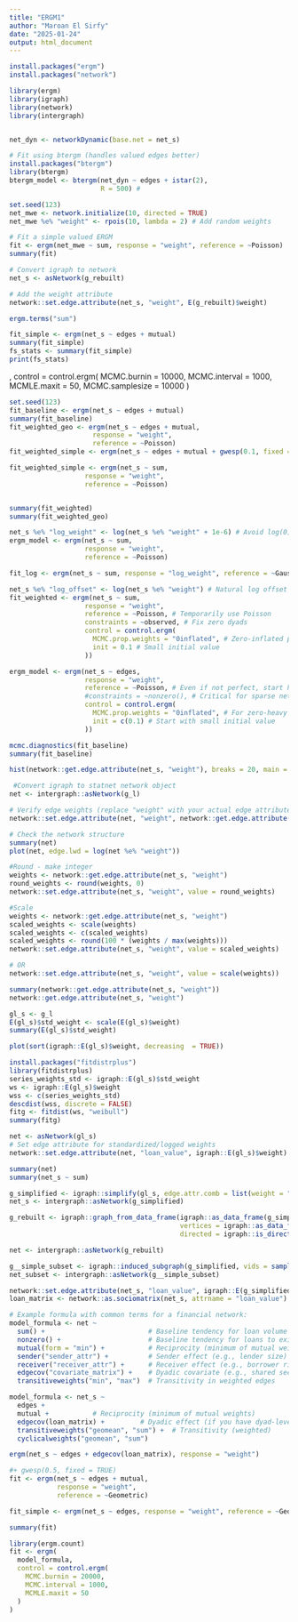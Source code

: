 ```yaml
---
title: "ERGM1"
author: "Maroan El Sirfy"
date: "2025-01-24"
output: html_document
---
```


```r
install.packages("ergm")
install.packages("network")

library(ergm)
library(igraph)
library(network)
library(intergraph)
```
```r

```


```r
net_dyn <- networkDynamic(base.net = net_s)

# Fit using btergm (handles valued edges better)
install.packages("btergm")
library(btergm)
btergm_model <- btergm(net_dyn ~ edges + istar(2), 
                       R = 500) #
```


```r
set.seed(123)
net_mwe <- network.initialize(10, directed = TRUE)
net_mwe %e% "weight" <- rpois(10, lambda = 2) # Add random weights

# Fit a simple valued ERGM
fit <- ergm(net_mwe ~ sum, response = "weight", reference = ~Poisson)
summary(fit)
```


```r

# Convert igraph to network
net_s <- asNetwork(g_rebuilt)

# Add the weight attribute
network::set.edge.attribute(net_s, "weight", E(g_rebuilt)$weight)
```


```r
ergm.terms("sum") 
```
```r
fit_simple <- ergm(net_s ~ edges + mutual)
summary(fit_simple)
fs_stats <- summary(fit_simple)
print(fs_stats)
```
,
                     control = control.ergm(
                       MCMC.burnin = 10000,
                       MCMC.interval = 1000,
                       MCMLE.maxit = 50,
                       MCMC.samplesize = 10000
                     )
```r
set.seed(123)
fit_baseline <- ergm(net_s ~ edges + mutual)
summary(fit_baseline)
fit_weighted_geo <- ergm(net_s ~ edges + mutual, 
                     response = "weight", 
                     reference = ~Poisson)
fit_weighted_simple <- ergm(net_s ~ edges + mutual + gwesp(0.1, fixed = TRUE))

fit_weighted_simple <- ergm(net_s ~ sum, 
                   response = "weight",
                   reference = ~Poisson)


summary(fit_weighted)
summary(fit_weighted_geo)

```
```r
net_s %e% "log_weight" <- log(net_s %e% "weight" + 1e-6) # Avoid log(0)
ergm_model <- ergm(net_s ~ sum,
                   response = "weight",
                   reference = ~Poisson)

fit_log <- ergm(net_s ~ sum, response = "log_weight", reference = ~Gaussian)

net_s %e% "log_offset" <- log(net_s %e% "weight") # Natural log offset
fit_weighted <- ergm(net_s ~ sum,
                   response = "weight",
                   reference = ~Poisson, # Temporarily use Poisson
                   constraints = ~observed, # Fix zero dyads
                   control = control.ergm(
                     MCMC.prop.weights = "0inflated", # Zero-inflated proposal
                     init = 0.1 # Small initial value
                   ))
```


```r
ergm_model <- ergm(net_s ~ edges,
                   response = "weight",
                   reference = ~Poisson, # Even if not perfect, start here
                   #constraints = ~nonzero(), # Critical for sparse networks
                   control = control.ergm(
                     MCMC.prop.weights = "0inflated", # For zero-heavy data
                     init = c(0.1) # Start with small initial value
                   ))
```


```r
mcmc.diagnostics(fit_baseline)
summary(fit_baseline)
```
```r
hist(network::get.edge.attribute(net_s, "weight"), breaks = 20, main = "Edge Weight Distribution")

```


```r
 #Convert igraph to statnet network object
net <- intergraph::asNetwork(g_l)

# Verify edge weights (replace "weight" with your actual edge attribute name)
network::set.edge.attribute(net, "weight", network::get.edge.attribute(g_l, "weight"))

# Check the network structure
summary(net)
plot(net, edge.lwd = log(net %e% "weight"))
```

```r
#Round - make integer 
weights <- network::get.edge.attribute(net_s, "weight")
round_weights <- round(weights, 0)
network::set.edge.attribute(net_s, "weight", value = round_weights)
```

```r
#Scale
weights <- network::get.edge.attribute(net_s, "weight")
scaled_weights <- scale(weights)
scaled_weights <- c(scaled_weights)
scaled_weights <- round(100 * (weights / max(weights)))
network::set.edge.attribute(net_s, "weight", value = scaled_weights)

# OR
network::set.edge.attribute(net_s, "weight", value = scale(weights))

```

```r
summary(network::get.edge.attribute(net_s, "weight"))
network::get.edge.attribute(net_s, "weight")
```

```r
gl_s <- g_l
E(gl_s)$std_weight <- scale(E(gl_s)$weight)
summary(E(gl_s)$std_weight)
```

```r
plot(sort(igraph::E(gl_s)$weight, decreasing  = TRUE))
```

```r
install.packages("fitdistrplus")
library(fitdistrplus)
series_weights_std <- igraph::E(gl_s)$std_weight
ws <- igraph::E(gl_s)$weight
wss <- c(series_weights_std)
descdist(wss, discrete = FALSE)
fitg <- fitdist(ws, "weibull")
summary(fitg)
```


```r
net <- asNetwork(gl_s)
# Set edge attribute for standardized/logged weights
network::set.edge.attribute(net, "loan_value", igraph::E(gl_s)$weight)
```

```r
summary(net)
summary(net_s ~ sum)
```


```r
g_simplified <- igraph::simplify(gl_s, edge.attr.comb = list(weight = "sum"))
net_s <- intergraph::asNetwork(g_simplified)

```
```r
g_rebuilt <- igraph::graph_from_data_frame(igraph::as_data_frame(g_simplified, what = "edges"),
                                           vertices = igraph::as_data_frame(g_simplified, what = "vertices"),
                                           directed = igraph::is_directed(g_simplified))
```

```r
net <- intergraph::asNetwork(g_rebuilt)
```

```r
g__simple_subset <- igraph::induced_subgraph(g_simplified, vids = sample(vcount(g_simplified), 1000))
net_subset <- intergraph::asNetwork(g__simple_subset)
```

```r
network::set.edge.attribute(net_s, "loan_value", igraph::E(g_simplified)$weight)
loan_matrix <- network::as.sociomatrix(net_s, attrname = "loan_value")
```


```r
# Example formula with common terms for a financial network:
model_formula <- net ~ 
  sum() +                          # Baseline tendency for loan volume
  nonzero() +                      # Baseline tendency for loans to exist
  mutual(form = "min") +           # Reciprocity (minimum of mutual weights)
  sender("sender_attr") +          # Sender effect (e.g., lender size)
  receiver("receiver_attr") +      # Receiver effect (e.g., borrower risk)
  edgecov("covariate_matrix") +    # Dyadic covariate (e.g., shared sector)
  transitiveweights("min", "max")  # Transitivity in weighted edges
```

```r
model_formula <- net_s ~ 
  edges +
  mutual +           # Reciprocity (minimum of mutual weights)
  edgecov(loan_matrix) +         # Dyadic effect (if you have dyad-level covariates)
  transitiveweights("geomean", "sum") +  # Transitivity (weighted)
  cyclicalweights("geomean", "sum")
```

```r
ergm(net_s ~ edges + edgecov(loan_matrix), response = "weight")
```
```r
#+ gwesp(0.5, fixed = TRUE)
fit <- ergm(net_s ~ edges + mutual, 
            response = "weight", 
            reference = ~Geometric)
```
```r
fit_simple <- ergm(net_s ~ edges, response = "weight", reference = ~Geometric)
```

```r
summary(fit)
```

```r
library(ergm.count)
fit <- ergm(
  model_formula,
  control = control.ergm(
    MCMC.burnin = 20000,
    MCMC.interval = 1000,
    MCMLE.maxit = 50
  )
)
```

```r

```

